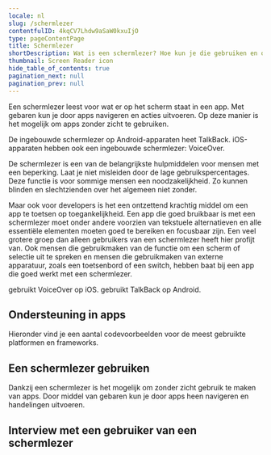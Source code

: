 ```yaml
---
locale: nl
slug: /schermlezer
contentfulID: 4kqCV7Lhdw9aSaW0kxuIjO
type: pageContentPage
title: Schermlezer
shortDescription: Wat is een schermlezer? Hoe kun je die gebruiken en ondersteunen in een app.
thumbnail: Screen Reader icon
hide_table_of_contents: true
pagination_next: null
pagination_prev: null
---
```


Een schermlezer leest voor wat er op het scherm staat in een app. Met gebaren kun je door apps navigeren en acties uitvoeren. Op deze manier is het mogelijk om apps zonder zicht te gebruiken.

De ingebouwde schermlezer op Android-apparaten heet TalkBack. iOS-apparaten hebben ook een ingebouwde schermlezer: VoiceOver.

De schermlezer is een van de belangrijkste hulpmiddelen voor mensen met een beperking. Laat je niet misleiden door de lage gebruikspercentages. Deze functie is voor sommige mensen een noodzakelijkheid. Zo kunnen blinden en slechtzienden over het algemeen niet zonder. 

Maar ook voor developers is het een ontzettend krachtig middel om een app te toetsen op toegankelijkheid. Een app die goed bruikbaar is met een schermlezer moet onder andere voorzien van tekstuele alternatieven en alle essentiële elementen moeten goed te bereiken en focusbaar zijn. Een veel grotere groep dan alleen gebruikers van een schermlezer heeft hier profijt van. Ook mensen die gebruikmaken van de functie om een scherm of selectie uit te spreken en mensen die gebruikmaken van externe apparatuur, zoals een toetsenbord of een switch, hebben baat bij een app die goed werkt met een schermlezer.

<TwoColumnBlock>
  <LeftColumn>
    <ColumnRow>
      <PercentageBlock
        metrics={[
          { title: 'iOS - voiceover metric', key: 'ios-accessibility_is_voice_over_running-true', isPercentage: true }
        ]}
        linkLabel="Meer over de schermlezer"
        linkUrl="/nl/stats/schermlezer">
        gebruikt VoiceOver op iOS.
      </PercentageBlock>
    </ColumnRow>
  </LeftColumn>
  <RightColumn>
    <ColumnRow>
      <PercentageBlock
        metrics={[
          { title: 'Android - talkback metric', key: 'android-accessibility_is_talk_back_enabled-true', isPercentage: true }
        ]}
        linkLabel="Meer over de schermlezer"
        linkUrl="/nl/stats/schermlezer">
        gebruikt TalkBack op Android.
      </PercentageBlock>
    </ColumnRow>
  </RightColumn>
</TwoColumnBlock>

## Ondersteuning in apps

Hieronder vind je een aantal codevoorbeelden voor de meest gebruikte platformen en frameworks.

<CodeSample id="accessibility-label" locale="nl"/>

## Een schermlezer gebruiken

Dankzij een schermlezer is het mogelijk om zonder zicht gebruik te maken van apps. Door middel van gebaren kun je door apps heen navigeren en handelingen uitvoeren.

<LinkList title="List of screen reader features" isHighlighted={true}>
  <LinkListItem url="/nl/docs/android/features/talkback" title="TalkBack voor Android" pageTitle="TalkBack: schermlezer voor Android" shortDescription="Dit artikel bevat verdiepende informatie over de TalkBack schermlezer voor Android." icon="/img/light/screenreader.svg" iconAlt="Screen Reader icon"/>
  <LinkListItem url="/nl/docs/ios/features/voiceover" title="VoiceOver voor iOS" pageTitle="VoiceOver: schermlezer voor iOS" shortDescription="Dit artikel bevat verdiepende informatie over de VoiceOver schermlezer voor iOS." icon="/img/light/screenreader.svg" iconAlt="Screen Reader icon"/>
</LinkList>

## Interview met een gebruiker van een schermlezer

<Quote
  quote="Hoeveel uur ik per dag mijn telefoon gebruik? Hoeveel uur gebruik jij je ogen?"
  name="Jesse"
  imageSrc="/img/light/Jesse.png"
  alt="Foto Jesse"
  linkLabel="Lees het interview met Jesse"
  url="/nl/articles/jesse"
/>